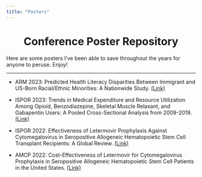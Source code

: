 ```yaml
---
title: "Posters"
---
```

<center> 
# Conference Poster Repository 
</center>  

Here are some posters I've been able to save throughout the years for anyone to peruse. Enjoy!  

---  
- ARM 2023: Predicted Health Literacy Disparities Between Immigrant and US-Born Racial/Ethnic Minorities: A Nationwide Study. [(Link)](https://drive.google.com/file/d/1HvQE0_z77h-r-bdyTgP85aCk9ExiJ6dz/view?usp=sharing)

- ISPOR 2023: Trends in Medical Expenditure and Resource Utilization Among Opioid, Benzodiazepine, Skeletal Muscle Relaxant, and Gabapentin Users: A Pooled Cross-Sectional Analysis from 2009-2019.  [(Link)](https://drive.google.com/file/d/1J7ng1pCsbbfMcYiSf0eU9qYtK36cef-c/view?usp=sharing)  

- ISPOR 2022: Effectiveness of Letermovir Prophylaxis Against Cytomegalovirus in Seropositive Allogeneic Hematopoietic Stem Cell Transplant Recipients: A Global Review. [(Link)](https://drive.google.com/file/d/1I6rj7DiTdt8iNvCsHmvdIWx7WJiZmKPQ/view?usp=sharing)  

- AMCP 2022: Cost-Effectiveness of Letermovir for Cytomegalovirus Prophylaxis in Seropositive Allogeneic Hematopoietic Stem Cell Patients in the United States. [(Link)](https://drive.google.com/file/d/130CQS0kaNa-Xk3YDHFm0aycjeMVDV5LW/view?usp=sharing)  



